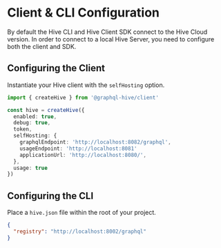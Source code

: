 # Client & CLI Configuration

By default the Hive CLI and Hive Client SDK connect to the Hive Cloud version.
In order to connect to a local Hive Server, you need to configure both the client and SDK.

## Configuring the Client

Instantiate your Hive client with the `selfHosting` option.

```ts filename="hive.ts"
import { createHive } from '@graphql-hive/client'

const hive = createHive({
  enabled: true,
  debug: true,
  token,
  selfHosting: {
    graphqlEndpoint: 'http://localhost:8082/graphql',
    usageEndpoint: 'http://localhost:8081'
    applicationUrl: 'http://localhost:8080/',
  },
  usage: true
})
```

## Configuring the CLI

Place a `hive.json` file within the root of your project.

```json filename="hive.json"
{
  "registry": "http://localhost:8002/graphql"
}
```
